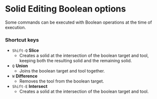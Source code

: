 # Solid Editing Boolean options

Some commands can be executed with Boolean operations at the time of execution.

### Shortcut keys

- `Shift-Q` **Slice**
    - Creates a solid at the intersection of the boolean target and tool, keeping both the resulting solid and the remaining solid.
- `Q` **Union**
    - Joins the boolean target and tool together.
- `W` **Difference**
    - Removes the tool from the boolean target.
- `Shift-E` **Intersect**
    - Creates a solid at the intersection of the boolean target and tool.
